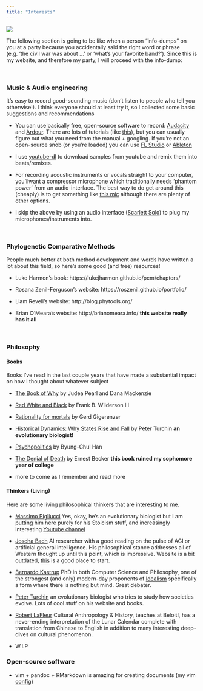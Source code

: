 ```yaml
---
title: "Interests"
---
```

![](bass.jpg)

The following section is going to be like when a person "info-dumps" on you at a party because you accidentally said the right word or phrase (e.g. 'the civil war was about ...' or 'what's your favorite band?'). Since this is my website, and therefore my party, I will proceed with the info-dump:

<br> 

### Music & Audio engineering 

It's easy to record good-sounding music (don't listen to people who tell you otherwise!). I think everyone should at least try it, so I collected some basic suggestions and recommendations 

* You can use basically free, open-source software to record: [Audacity](https://www.audacityteam.org/) and [Ardour](https://ardour.org/). There are lots of tutorials (like [this](https://www.youtube.com/watch?v=iQM12Rx0Hf0)), but you can usually figure out what you need from the manual + googling. If you're not an open-source snob (or you're loaded) you can use [FL Studio](https://www.image-line.com/) or [Ableton](https://www.ableton.com/en/)

* I use [youtube-dl](https://ytdl-org.github.io/youtube-dl/index.html) to download samples from youtube and remix them into beats/remixes. 

* For recording acoustic instruments or vocals straight to your computer, you'llwant a compressor microphone which traditionally needs 'phantom power' from an audio-interface. The best way to do get around this (cheaply) is to get something like [this mic](https://www.amazon.com/Audio-Technica-ATR2500x-USB-Condenser-Microphone-ATR/dp/B07ZPC2FMQ/ref=pd_lpo_267_t_2/141-7695160-3538928?_encoding=UTF8&pd_rd_i=B07ZPC2FMQ&pd_rd_r=d24b545a-d0d5-4c69-8d7e-a287bb0467dc&pd_rd_w=xvZ9L&pd_rd_wg=n4Hgp&pf_rd_p=7b36d496-f366-4631-94d3-61b87b52511b&pf_rd_r=0QZECGNG0YQMWCZC27HN&psc=1&refRID=0QZECGNG0YQMWCZC27HN) although there are plenty of other options.

* I skip the above by using an audio interface ([Scarlett Solo](https://focusrite.com/en/usb-audio-interface/scarlett/scarlett-solo)) to plug my microphones/instruments into. 

<br>

### Phylogenetic Comparative Methods 

People much better at both method development and words have written a lot about this field, so here's some good (and free) resources! 

* Luke Harmon's book: https://lukejharmon.github.io/pcm/chapters/

* Rosana Zenil-Ferguson's website: https://roszenil.github.io/portfolio/

* Liam Revell's website: http://blog.phytools.org/

* Brian O'Meara's website: http://brianomeara.info/ **this website really has it all**

<br>

### Philosophy

#### Books 

Books I've read in the last couple years that have made a substantial impact on how I thought about whatever subject 

* [The Book of Why](http://bayes.cs.ucla.edu/WHY/) by Judea Pearl and Dana Mackenzie

* [Red White and Black](https://www.dukeupress.edu/red-white-and-black) by Frank B. Wilderson III

* [Rationality for mortals](https://psycnet.apa.org/record/2008-04868-000) by Gerd Gigerenzer

* [Historical Dynamics: Why States Rise and Fall](https://www.jstor.org/stable/j.ctt1wf4d45) by Peter Turchin **an evolutionary biologist!**

* [Psychopolitics](https://www.penguinrandomhouse.com/books/557122/psychopolitics-by-byung-chul-han/) by Byung-Chul Han

* [The Denial of Death](https://en.wikipedia.org/wiki/The_Denial_of_Death) by Ernest Becker **this book ruined my sophomore year of college**

* more to come as I remember and read more 


#### Thinkers (Living)
Here are some living philosophical thinkers that are interesting to me. 

* [Massimo Pigliucci](https://massimopigliucci.com/) Yes, okay, he's an evolutionary biologist but I am putting him here purely for his Stoicism stuff, and increasingly interesting [Youtube channel](https://www.youtube.com/user/MassimoPigliucci)

* [Joscha Bach](http://bach.ai/) AI researcher with a good reading on the pulse of AGI or artificial general intelligence. His philosophical stance addresses all of Western thought up until this point, which is impressive. Website is a bit outdated, [this](https://www.youtube.com/watch?v=e3K5UxWRRuY) is a good place to start. 

* [Bernardo Kastrup](https://www.bernardokastrup.com/)  PhD in both Computer Science and Philosophy, one of the strongest (and only) modern-day proponents of [Idealism](https://en.wikipedia.org/wiki/Idealism) specifically a form where there is nothing but mind. Great debater.

* [Peter Turchin](http://peterturchin.com/) an evolutionary biologist who tries to study how societies evolve. Lots of cool stuff on his website and books.

* [Robert LaFleur](http://robert-lafleur.blogspot.com/) Cultural Anthropology & History, teaches at Beloit!, has a never-ending interpretation of the Lunar Calendar complete with translation from Chinese to English in addition to many interesting deep-dives on cultural phenomenon.


* W.I.P 

### Open-source software

* vim + pandoc + RMarkdown is amazing for creating documents (my vim [config](https://github.com/nbone455/personal-config))

